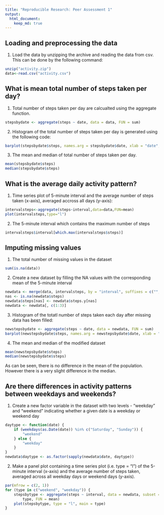 ```yaml
---
title: "Reproducible Research: Peer Assessment 1"
output: 
  html_document:
    keep_md: true
---
```



## Loading and preprocessing the data
1. Load the data by unzipping the archive and reading the data from csv. This can be done by the following command:
```r
unzip("activity.zip")
data<-read.csv("activity.csv")
```


## What is mean total number of steps taken per day?
1. Total number of steps taken per day are calcualted using the aggregate function. 
```r
stepsbydate <- aggregate(steps ~ date, data = data, FUN = sum)
```
2. Histogram of the total number of steps taken per day is generated using the following code:
```r
barplot(stepsbydate$steps, names.arg = stepsbydate$date, xlab = "date", ylab = "steps")
```

3. The mean and median of total number of steps taken per day.
```r
mean(stepsbydate$steps)
median(stepsbydate$steps)
```

## What is the average daily activity pattern?

1. Time series plot of 5-minute interval and the average number of steps taken (x-axis), averaged accross all days (y-axis):
```r
intervalsteps<-aggregate(steps~interval,data=data,FUN=mean)
plot(intervalsteps,type="l")
```
2. The 5-minute interval which contains the maximum number of steps
```r
intervalsteps$interval[which.max(intervalsteps$steps)]
```

## Imputing missing values
1. The total number of missing values in the dataset
```r
sum(is.na(data))
```
2. Create a new dataset by filling the NA values with the corresponding mean of the 5-minute interval
```r
newdata <- merge(data, intervalsteps, by = "interval", suffixes = c("", ".y"))
nas <- is.na(newdata$steps)
newdata$steps[nas] <- newdata$steps.y[nas]
newdata <- newdata[, c(1:3)]
```
3. Histogram of the totatl number of steps taken each day after missing data has been filled:
```r
newstepsbydate <- aggregate(steps ~ date, data = newdata, FUN = sum)
barplot(newstepsbydate$steps, names.arg = newstepsbydate$date, xlab = "date", ylab = "steps")
```
4. The mean and median of the modified dataset
```r
mean(newstepsbydate$steps)
median(newstepsbydate$steps)
```

As can be seen, there is no difference in the mean of the population. However there is a very slight difference in the median.

## Are there differences in activity patterns between weekdays and weekends?
1. Create a new factor variable in the dataset with two levels - "weekday" and "weekend" indicating whether a given date is a weekday or weekend day
```r
daytype <- function(date) {
    if (weekdays(as.Date(date)) %in% c("Saturday", "Sunday")) {
        "weekend"
    } else {
        "weekday"
    }
}
newdata$daytype <- as.factor(sapply(newdata$date, daytype))
```

2. Make a panel plot containing a time series plot (i.e. type = "l") of the 5-minute interval (x-axis) and the average number of steps taken, averaged across all weekday days or weekend days (y-axis).
```r
par(mfrow = c(2, 1))
for (type in c("weekend", "weekday")) {
    stepsbytype <- aggregate(steps ~ interval, data = newdata, subset = newdata$daytype == 
        type, FUN = mean)
    plot(stepsbytype, type = "l", main = type)
}
```
